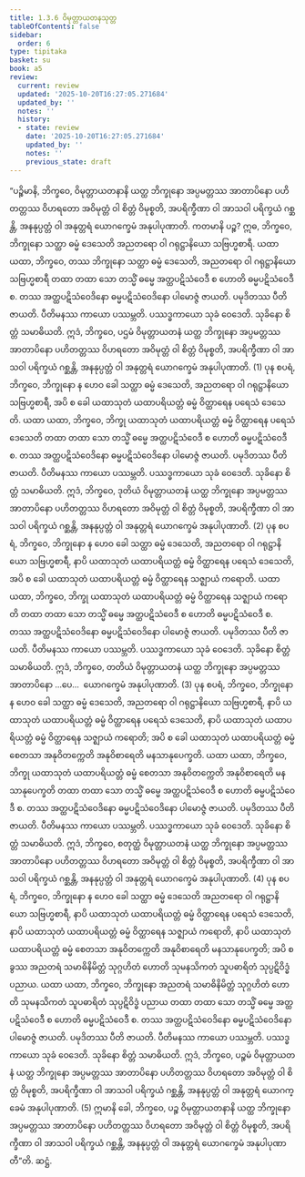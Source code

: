 ```yaml
---
title: 1.3.6 ဝိမုတ္တာယတနသုတ္တ
tableOfContents: false
sidebar:
  order: 6
type: tipitaka
basket: su
book: a5
review:
  current: review
  updated: '2025-10-20T16:27:05.271684'
  updated_by: ''
  notes: ''
  history:
  - state: review
    date: '2025-10-20T16:27:05.271684'
    updated_by: ''
    notes: ''
    previous_state: draft
---
```



<DynamicBreadcrumb />


<ReviewStatus review={frontmatter.review} showDetails={true} />

<HypothesisAnnotation frontmatter={frontmatter} />

<Division number="26" book="a5" e="ch" v="16" p="17">

<Paragraph number="95" book="a5">
“ပဉ္စိမာနိ, ဘိက္ခဝေ, ဝိမုတ္တာယတနာနိ ယတ္ထ ဘိက္ခုနော အပ္ပမတ္တဿ အာတာပိနော ပဟိတတ္တဿ ဝိဟရတော အဝိမုတ္တံ ဝါ စိတ္တံ ဝိမုစ္စတိ, အပရိက္ခီဏာ ဝါ အာသဝါ ပရိက္ခယံ ဂစ္ဆန္တိ, အနနုပ္ပတ္တံ ဝါ အနုတ္တရံ ယောဂက္ခေမံ အနုပါပုဏာတိ.
</Paragraph>

<Paragraph number="96" book="a5">
ကတမာနိ ပဉ္စ? ဣဓ, ဘိက္ခဝေ, ဘိက္ခုနော သတ္ထာ ဓမ္မံ ဒေသေတိ အညတရော ဝါ ဂရုဋ္ဌာနိယော သဗြဟ္မစာရီ. ယထာ ယထာ, ဘိက္ခဝေ, တဿ ဘိက္ခုနော သတ္ထာ ဓမ္မံ ဒေသေတိ, အညတရော ဝါ ဂရုဋ္ဌာနိယော သဗြဟ္မစာရီ တထာ တထာ သော တသ္မိံ ဓမ္မေ အတ္ထပဋိသံဝေဒီ စ ဟောတိ ဓမ္မပဋိသံဝေဒီ စ. တဿ အတ္ထပဋိသံဝေဒိနော ဓမ္မပဋိသံဝေဒိနော ပါမောဇ္ဇံ ဇာယတိ. ပမုဒိတဿ ပီတိ ဇာယတိ. ပီတိမနဿ ကာယော ပဿမ္ဘတိ. ပဿဒ္ဓကာယော သုခံ ဝေဒေတိ. သုခိနော စိတ္တံ သမာဓိယတိ. ဣဒံ, ဘိက္ခဝေ, ပဌမံ ဝိမုတ္တာယတနံ ယတ္ထ ဘိက္ခုနော အပ္ပမတ္တဿ အာတာပိနော ပဟိတတ္တဿ ဝိဟရတော အဝိမုတ္တံ ဝါ စိတ္တံ ဝိမုစ္စတိ, အပရိက္ခီဏာ ဝါ အာသဝါ ပရိက္ခယံ ဂစ္ဆန္တိ, အနနုပ္ပတ္တံ ဝါ အနုတ္တရံ ယောဂက္ခေမံ အနုပါပုဏာတိ. (1)
</Paragraph>

<Paragraph number="97" book="a5">
ပုန စပရံ, ဘိက္ခဝေ, ဘိက္ခုနော န ဟေဝ ခေါ သတ္ထာ ဓမ္မံ ဒေသေတိ, အညတရော ဝါ ဂရုဋ္ဌာနိယော သဗြဟ္မစာရီ, အပိ စ ခေါ ယထာသုတံ ယထာပရိယတ္တံ ဓမ္မံ ဝိတ္ထာရေန ပရေသံ ဒေသေတိ. ယထာ ယထာ, ဘိက္ခဝေ, ဘိက္ခု ယထာသုတံ ယထာပရိယတ္တံ ဓမ္မံ ဝိတ္ထာရေန ပရေသံ ဒေသေတိ တထာ တထာ သော တသ္မိံ ဓမ္မေ အတ္ထပဋိသံဝေဒီ စ ဟောတိ ဓမ္မပဋိသံဝေဒီ စ. တဿ အတ္ထပဋိသံဝေဒိနော ဓမ္မပဋိသံဝေဒိနော ပါမောဇ္ဇံ ဇာယတိ. ပမုဒိတဿ ပီတိ ဇာယတိ. ပီတိမနဿ ကာယော ပဿမ္ဘတိ. ပဿဒ္ဓကာယော သုခံ ဝေဒေတိ. သုခိနော စိတ္တံ သမာဓိယတိ. ဣဒံ, ဘိက္ခဝေ, ဒုတိယံ ဝိမုတ္တာယတနံ ယတ္ထ ဘိက္ခုနော အပ္ပမတ္တဿ အာတာပိနော ပဟိတတ္တဿ ဝိဟရတော အဝိမုတ္တံ ဝါ စိတ္တံ ဝိမုစ္စတိ, အပရိက္ခီဏာ ဝါ အာသဝါ ပရိက္ခယံ ဂစ္ဆန္တိ, အနနုပ္ပတ္တံ ဝါ အနုတ္တရံ ယောဂက္ခေမံ အနုပါပုဏာတိ. (2)
</Paragraph>

<Paragraph number="98" book="a5">
ပုန စပရံ, ဘိက္ခဝေ, ဘိက္ခုနော န ဟေဝ ခေါ သတ္ထာ ဓမ္မံ ဒေသေတိ, အညတရော ဝါ ဂရုဋ္ဌာနိယော သဗြဟ္မစာရီ, နာပိ ယထာသုတံ ယထာပရိယတ္တံ ဓမ္မံ ဝိတ္ထာရေန ပရေသံ ဒေသေတိ, အပိ စ ခေါ ယထာသုတံ ယထာပရိယတ္တံ ဓမ္မံ ဝိတ္ထာရေန သဇ္ဈာယံ ကရောတိ. ယထာ ယထာ, ဘိက္ခဝေ, ဘိက္ခု ယထာသုတံ ယထာပရိယတ္တံ ဓမ္မံ ဝိတ္ထာရေန သဇ္ဈာယံ ကရောတိ တထာ တထာ သော တသ္မိံ ဓမ္မေ အတ္ထပဋိသံဝေဒီ စ ဟောတိ ဓမ္မပဋိသံဝေဒီ စ. တဿ အတ္ထပဋိသံဝေဒိနော ဓမ္မပဋိသံဝေဒိနော ပါမောဇ္ဇံ ဇာယတိ. ပမုဒိတဿ ပီတိ ဇာယတိ. ပီတိမနဿ ကာယော ပဿမ္ဘတိ. ပဿဒ္ဓကာယော သုခံ ဝေဒေတိ. သုခိနော စိတ္တံ သမာဓိယတိ. ဣဒံ, ဘိက္ခဝေ, တတိယံ ဝိမုတ္တာယတနံ ယတ္ထ ဘိက္ခုနော အပ္ပမတ္တဿ အာတာပိနော …ပေ…  ယောဂက္ခေမံ အနုပါပုဏာတိ. (3)
</Paragraph>

<Paragraph number="99" book="a5">
ပုန စပရံ, ဘိက္ခဝေ, ဘိက္ခုနော န ဟေဝ ခေါ သတ္ထာ ဓမ္မံ ဒေသေတိ, အညတရော ဝါ ဂရုဋ္ဌာနိယော သဗြဟ္မစာရီ, နာပိ ယထာသုတံ ယထာပရိယတ္တံ ဓမ္မံ ဝိတ္ထာရေန ပရေသံ ဒေသေတိ, နာပိ ယထာသုတံ ယထာပရိယတ္တံ ဓမ္မံ ဝိတ္ထာရေန သဇ္ဈာယံ ကရောတိ; အပိ စ ခေါ ယထာသုတံ ယထာပရိယတ္တံ ဓမ္မံ စေတသာ အနုဝိတက္ကေတိ အနုဝိစာရေတိ မနသာနုပေက္ခတိ. ယထာ ယထာ, ဘိက္ခဝေ, ဘိက္ခု ယထာသုတံ ယထာပရိယတ္တံ ဓမ္မံ စေတသာ အနုဝိတက္ကေတိ အနုဝိစာရေတိ မနသာနုပေက္ခတိ တထာ တထာ သော တသ္မိံ ဓမ္မေ အတ္ထပဋိသံဝေဒီ စ ဟောတိ ဓမ္မပဋိသံဝေဒီ စ. တဿ အတ္ထပဋိသံဝေဒိနော ဓမ္မပဋိသံဝေဒိနော ပါမောဇ္ဇံ ဇာယတိ. ပမုဒိတဿ ပီတိ ဇာယတိ. ပီတိမနဿ ကာယော ပဿမ္ဘတိ. ပဿဒ္ဓကာယော သုခံ ဝေဒေတိ. သုခိနော စိတ္တံ သမာဓိယတိ. ဣဒံ, ဘိက္ခဝေ, စတုတ္ထံ ဝိမုတ္တာယတနံ ယတ္ထ ဘိက္ခုနော အပ္ပမတ္တဿ အာတာပိနော ပဟိတတ္တဿ ဝိဟရတော အဝိမုတ္တံ ဝါ စိတ္တံ ဝိမုစ္စတိ, အပရိက္ခီဏာ ဝါ အာသဝါ ပရိက္ခယံ ဂစ္ဆန္တိ, အနနုပ္ပတ္တံ ဝါ အနုတ္တရံ ယောဂက္ခေမံ အနုပါပုဏာတိ. (4)
</Paragraph>

<Paragraph number="100" book="a5">
ပုန စပရံ, ဘိက္ခဝေ, ဘိက္ခုနော န ဟေဝ ခေါ သတ္ထာ ဓမ္မံ ဒေသေတိ အညတရော ဝါ ဂရုဋ္ဌာနိယော သဗြဟ္မစာရီ, နာပိ ယထာသုတံ ယထာပရိယတ္တံ ဓမ္မံ ဝိတ္ထာရေန ပရေသံ ဒေသေတိ, နာပိ ယထာသုတံ ယထာပရိယတ္တံ ဓမ္မံ ဝိတ္ထာရေန သဇ္ဈာယံ ကရောတိ, နာပိ ယထာသုတံ ယထာပရိယတ္တံ ဓမ္မံ စေတသာ အနုဝိတက္ကေတိ အနုဝိစာရေတိ မနသာနုပေက္ခတိ; အပိ စ ခွဿ အညတရံ သမာဓိနိမိတ္တံ သုဂ္ဂဟိတံ ဟောတိ သုမနသိကတံ သူပဓာရိတံ သုပ္ပဋိဝိဒ္ဓံ ပညာယ. ယထာ ယထာ, ဘိက္ခဝေ, ဘိက္ခုနော အညတရံ သမာဓိနိမိတ္တံ သုဂ္ဂဟိတံ ဟောတိ သုမနသိကတံ သူပဓာရိတံ သုပ္ပဋိဝိဒ္ဓံ ပညာယ တထာ တထာ သော တသ္မိံ ဓမ္မေ အတ္ထပဋိသံဝေဒီ စ ဟောတိ ဓမ္မပဋိသံဝေဒီ စ. တဿ အတ္ထပဋိသံဝေဒိနော ဓမ္မပဋိသံဝေဒိနော ပါမောဇ္ဇံ ဇာယတိ. ပမုဒိတဿ ပီတိ ဇာယတိ. ပီတိမနဿ ကာယော ပဿမ္ဘတိ. ပဿဒ္ဓကာယော သုခံ ဝေဒေတိ. သုခိနော စိတ္တံ သမာဓိယတိ. ဣဒံ, ဘိက္ခဝေ, ပဉ္စမံ ဝိမုတ္တာယတနံ ယတ္ထ ဘိက္ခုနော အပ္ပမတ္တဿ အာတာပိနော ပဟိတတ္တဿ ဝိဟရတော အဝိမုတ္တံ ဝါ စိတ္တံ ဝိမုစ္စတိ, အပရိက္ခီဏာ ဝါ အာသဝါ ပရိက္ခယံ ဂစ္ဆန္တိ, အနနုပ္ပတ္တံ ဝါ အနုတ္တရံ ယောဂက္ခေမံ အနုပါပုဏာတိ. (5)
</Paragraph>

<Paragraph number="101" book="a5">
ဣမာနိ ခေါ, ဘိက္ခဝေ, ပဉ္စ ဝိမုတ္တာယတနာနိ ယတ္ထ ဘိက္ခုနော အပ္ပမတ္တဿ အာတာပိနော ပဟိတတ္တဿ ဝိဟရတော အဝိမုတ္တံ ဝါ စိတ္တံ ဝိမုစ္စတိ, အပရိက္ခီဏာ ဝါ အာသဝါ ပရိက္ခယံ ဂစ္ဆန္တိ, အနနုပ္ပတ္တံ ဝါ အနုတ္တရံ ယောဂက္ခေမံ အနုပါပုဏာတီ”တိ.

</Paragraph>
</Division>

<Paragraph number="102" type="center" book="a5">
ဆဋ္ဌံ.
</Paragraph>